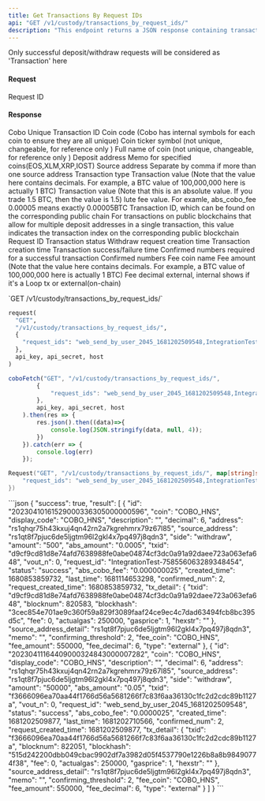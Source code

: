 ```yaml
---
title: Get Transactions By Request IDs
api: "GET /v1/custody/transactions_by_request_ids/"
description: "This endpoint returns a JSON response containing transaction information for the given request IDs. The request IDs should be provided as a comma-separated string in the 'request_ids' parameter of the GET request. The maximum number of request IDs that can be provided is 50."
---
```

<Note>Only successful deposit/withdraw requests will be considered as 'Transaction' here</Note>


#### Request
<ParamField query="request_ids" type="String" required>Request ID</ParamField>


#### Response
<ResponseField name="id" type="String">Cobo Unique Transaction ID</ResponseField>
<ResponseField name="coin" type="String">Coin code (Cobo has internal symbols for each coin to ensure they are all unique)</ResponseField>
<ResponseField name="display_code" type="String">Coin ticker symbol  (not unique, changeable, for reference only )</ResponseField>
<ResponseField name="description" type="String">Full name of coin  (not unique, changeable, for reference only )</ResponseField>
<ResponseField name="address" type="String">Deposit address</ResponseField>
<ResponseField name="memo" type="String">Memo for specified coins(EOS,XLM,XRP,IOST)</ResponseField>
<ResponseField name="source_address" type="String">Source address</ResponseField>
<ResponseField name="source_address_detail" type="String">Separate by comma if more than one source address</ResponseField>
<ResponseField name="side" type="enum(deposit / withdraw)">Transaction type</ResponseField>
<ResponseField name="amount" type="String">Transaction value (Note that the value here contains decimals. For example, a BTC value of 100,000,000 here is actually 1 BTC)</ResponseField>
<ResponseField name="abs_amount" type="String">Transaction value (Note that this is an absolute value. If you trade 1.5 BTC, then the value is 1.5)</ResponseField>
<ResponseField name="abs_cobo_fee" type="String">lute fee value. For examle, abs_cobo_fee 0.00005 means exactly 0.00005BTC</ResponseField>
<ResponseField name="txid" type="String">Transaction ID, which can be found on the corresponding public chain</ResponseField>
<ResponseField name="vout_n" type="String">For transactions on public blockchains that allow for multiple deposit addresses in a single transaction, this value indicates the transaction index on the corresponding public blockchain</ResponseField>
<ResponseField name="request_id" type="String">Request ID</ResponseField>
<ResponseField name="status" type="enum(success / failed / pending)">Transaction status</ResponseField>
<ResponseField name="request_created_time" type="Long">Withdraw request creation time</ResponseField>
<ResponseField name="created_time" type="Long">Transaction creation time</ResponseField>
<ResponseField name="last_time" type="Long">Transaction success/failure time</ResponseField>
<ResponseField name="confirming_threshold" type="Int">Confirmed numbers required for a successful transaction</ResponseField>
<ResponseField name="confirmed_num" type="Int">Confirmed numbers</ResponseField>
<ResponseField name="fee_coin" type="String">Fee coin name</ResponseField>
<ResponseField name="fee_amount" type="Int">Fee amount (Note that the value here contains decimals. For example, a BTC value of 100,000,000 here is actually 1 BTC)</ResponseField>
<ResponseField name="fee_decimal" type="Int">Fee decimal</ResponseField>
<ResponseField name="type" type="String">external, internal shows if it's a Loop tx or external(on-chain)</ResponseField>



<RequestExample>
`GET /v1/custody/transactions_by_request_ids/`

```python Python
request(
  "GET",
  "/v1/custody/transactions_by_request_ids/",
  {
    "request_ids": "web_send_by_user_2045_1681202509548,IntegrationTest-758556063289348454"
  },
  api_key, api_secret, host
)
```

```javascript JavaScript
coboFetch("GET", "/v1/custody/transactions_by_request_ids/",
        {
            "request_ids": "web_send_by_user_2045_1681202509548,IntegrationTest-758556063289348454"
        },
        api_key, api_secret, host
    ).then(res => {
        res.json().then((data)=>{
            console.log(JSON.stringify(data, null, 4));
        })
    }).catch(err => {
        console.log(err)
    });
```

```go Go
Request("GET", "/v1/custody/transactions_by_request_ids/", map[string]string{
    "request_ids": "web_send_by_user_2045_1681202509548,IntegrationTest-758556063289348454"
})
```
</RequestExample>

<ResponseExample>
```json
{
  "success": true,
  "result": [
    {
      "id": "20230410161529000336305000000596",
      "coin": "COBO_HNS",
      "display_code": "COBO_HNS",
      "description": "",
      "decimal": 6,
      "address": "rs1qhqr75h43kxuj4qn42rn2a7kgrehmrx79z67l85",
      "source_address": "rs1qt8f7pjuc6de5ljgtm96l2gkl4x7pq497j8qdn3",
      "side": "withdraw",
      "amount": "500",
      "abs_amount": "0.0005",
      "txid": "d9cf9cd81d8e74afd7638988fe0abe04874cf3dc0a91a92daee723a063efa648",
      "vout_n": 0,
      "request_id": "IntegrationTest-758556063289348454",
      "status": "success",
      "abs_cobo_fee": "0.000000025",
      "created_time": 1680853859732,
      "last_time": 1681114653298,
      "confirmed_num": 2,
      "request_created_time": 1680853859732,
      "tx_detail": {
        "txid": "d9cf9cd81d8e74afd7638988fe0abe04874cf3dc0a91a92daee723a063efa648",
        "blocknum": 820583,
        "blockhash": "3cec854e701ae9c360f59a829f3089faaf24ce9ec4c7dad63494fcb8bc395d5c",
        "fee": 0,
        "actualgas": 250000,
        "gasprice": 1,
        "hexstr": ""
      },
      "source_address_detail": "rs1qt8f7pjuc6de5ljgtm96l2gkl4x7pq497j8qdn3",
      "memo": "",
      "confirming_threshold": 2,
      "fee_coin": "COBO_HNS",
      "fee_amount": 550000,
      "fee_decimal": 6,
      "type": "external"
    },
    {
      "id": "20230411164409000324843000007282",
      "coin": "COBO_HNS",
      "display_code": "COBO_HNS",
      "description": "",
      "decimal": 6,
      "address": "rs1qhqr75h43kxuj4qn42rn2a7kgrehmrx79z67l85",
      "source_address": "rs1qt8f7pjuc6de5ljgtm96l2gkl4x7pq497j8qdn3",
      "side": "withdraw",
      "amount": "50000",
      "abs_amount": "0.05",
      "txid": "f3666096ea70aa44f1766d56a5681266f7c83f6aa36130c1fc2d2cdc89b1127a",
      "vout_n": 0,
      "request_id": "web_send_by_user_2045_1681202509548",
      "status": "success",
      "abs_cobo_fee": "0.0000025",
      "created_time": 1681202509877,
      "last_time": 1681202710566,
      "confirmed_num": 2,
      "request_created_time": 1681202509877,
      "tx_detail": {
        "txid": "f3666096ea70aa44f1766d56a5681266f7c83f6aa36130c1fc2d2cdc89b1127a",
        "blocknum": 822051,
        "blockhash": "515d242200dbb049cbac9902df7a3982d05f4537790e1226b8a8b98490774f38",
        "fee": 0,
        "actualgas": 250000,
        "gasprice": 1,
        "hexstr": ""
      },
      "source_address_detail": "rs1qt8f7pjuc6de5ljgtm96l2gkl4x7pq497j8qdn3",
      "memo": "",
      "confirming_threshold": 2,
      "fee_coin": "COBO_HNS",
      "fee_amount": 550000,
      "fee_decimal": 6,
      "type": "external"
    }
  ]
}
```
</ResponseExample>